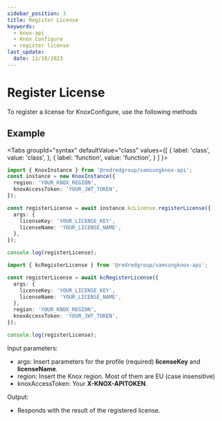 ```yaml
---
sidebar_position: 3
title: Register License
keywords:
  - knox-api
  - Knox Configure
  - register license
last_update:
  date: 11/18/2023
---
```



# Register License

To register a license for KnoxConfigure, use the following methods

## Example

<Tabs
  groupId="syntax"
  defaultValue="class"
  values={[
    { label: 'class', value: 'class', },
    { label: 'function', value: 'function', }
  ]
}>
<TabItem value="class">

```ts
import { KnoxInstance } from '@redredgroup/samsungknox-api';
const instance = new KnoxInstance({
  region: 'YOUR_KNOX_REGION',
  knoxAccessToken: 'YOUR_JWT_TOKEN',
});

const registerLicense = await instance.kcLicense.registerLicense({
  args: {
    licenseKey: 'YOUR_LICENSE_KEY',
    licenseName: 'YOUR_LICENSE_NAME',
  },
});

console.log(registerLicense);
```

</TabItem>

<TabItem value="function">

```ts
import { kcRegisterLicense } from '@redredgroup/samsungknox-api';

const registerLicense = await kcRegisterLicense({
  args: {
    licenseKey: 'YOUR_LICENSE_KEY',
    licenseName: 'YOUR_LICENSE_NAME',
  },
  region: 'YOUR_KNOX_REGION',
  knoxAccessToken: 'YOUR_JWT_TOKEN',
});

console.log(registerLicense);
```

</TabItem>
</Tabs>

Input parameters:

- args: Insert parameters for the profile (required) **licenseKey** and **licenseName**.
- region: Insert the Knox region. Most of them are EU (case insensitive)
- knoxAccessToken: Your **X-KNOX-APITOKEN**.

Output:

- Responds with the result of the registered license.
